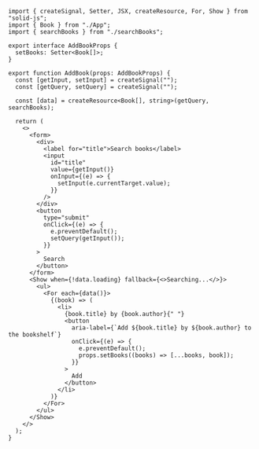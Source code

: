 ```tsx
import { createSignal, Setter, JSX, createResource, For, Show } from "solid-js";
import { Book } from "./App";
import { searchBooks } from "./searchBooks";

export interface AddBookProps {
  setBooks: Setter<Book[]>;
}

export function AddBook(props: AddBookProps) {
  const [getInput, setInput] = createSignal("");
  const [getQuery, setQuery] = createSignal("");

  const [data] = createResource<Book[], string>(getQuery, searchBooks);

  return (
    <>
      <form>
        <div>
          <label for="title">Search books</label>
          <input
            id="title"
            value={getInput()}
            onInput={(e) => {
              setInput(e.currentTarget.value);
            }}
          />
        </div>
        <button
          type="submit"
          onClick={(e) => {
            e.preventDefault();
            setQuery(getInput());
          }}
        >
          Search
        </button>
      </form>
      <Show when={!data.loading} fallback={<>Searching...</>}>
        <ul>
          <For each={data()}>
            {(book) => (
              <li>
                {book.title} by {book.author}{" "}
                <button
                  aria-label={`Add ${book.title} by ${book.author} to the bookshelf`}
                  onClick={(e) => {
                    e.preventDefault();
                    props.setBooks((books) => [...books, book]);
                  }}
                >
                  Add
                </button>
              </li>
            )}
          </For>
        </ul>
      </Show>
    </>
  );
}
```

